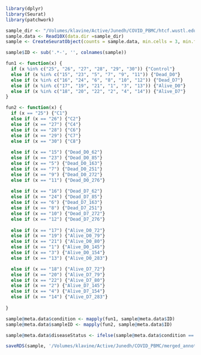 ```r
library(dplyr)
library(Seurat)
library(patchwork)
```

```r
sample_dir <- "/Volumes/klavine/Active/Junedh/COVID_PBMC/htcf.wustl.edu/files/aejPBNMv/Steed_MGI0369_1_10X/ALL/outs/filtered_feature_bc_matrix/"
sample.data <- Read10X(data.dir =sample_dir)
sample <- CreateSeuratObject(counts = sample.data, min.cells = 3, min.features = 200)
```

```r
sample$ID <- sub('.*-', '', colnames(sample))
```

```r
fun1 <- function(x) {
  if (x %in% c("25", "26", "27", "28", "29", "30")) {"Control"} 
  else if (x %in% c("15", "23", "5", "7", "9", "11")) {"Dead_D0"}
  else if (x %in% c("16", "24", "6", "8", "10", "12")) {"Dead_D7"}
  else if (x %in% c("17", "19", "21", "1", "3", "13")) {"Alive_D0"}
  else if (x %in% c("18", "20", "22", "2", "4", "14")) {"Alive_D7"}
}

fun2 <- function(x) {
  if (x == "25") {"C1"} 
  else if (x == "26") {"C2"}
  else if (x == "27") {"C4"}
  else if (x == "28") {"C6"}
  else if (x == "29") {"C7"}
  else if (x == "30") {"C8"}
  
  else if (x == "15") {"Dead_D0_62"} 
  else if (x == "23") {"Dead_D0_85"}
  else if (x == "5") {"Dead_D0_163"}
  else if (x == "7") {"Dead_D0_251"}
  else if (x == "9") {"Dead_D0_272"}
  else if (x == "11") {"Dead_D0_276"}
  
  else if (x == "16") {"Dead_D7_62"} 
  else if (x == "24") {"Dead_D7_85"}
  else if (x == "6") {"Dead_D7_163"}
  else if (x == "8") {"Dead_D7_251"}
  else if (x == "10") {"Dead_D7_272"}
  else if (x == "12") {"Dead_D7_276"}
  
  else if (x == "17") {"Alive_D0_72"} 
  else if (x == "19") {"Alive_D0_79"}
  else if (x == "21") {"Alive_D0_80"}
  else if (x == "1") {"Alive_D0_145"}
  else if (x == "3") {"Alive_D0_154"}
  else if (x == "13") {"Alive_D0_283"}  

  else if (x == "18") {"Alive_D7_72"} 
  else if (x == "20") {"Alive_D7_79"}
  else if (x == "22") {"Alive_D7_80"}
  else if (x == "2") {"Alive_D7_145"}
  else if (x == "4") {"Alive_D7_154"}
  else if (x == "14") {"Alive_D7_283"}
  
}
```

```r
sample@meta.data$condition <- mapply(fun1, sample@meta.data$ID)
sample@meta.data$sampleID <- mapply(fun2, sample@meta.data$ID)
```

```r
sample@meta.data$diseaseStatus <- ifelse(sample@meta.data$condition == 'Control', 'Donor', 'COVID')
```

```r
saveRDS(sample, '/Volumes/klavine/Active/Junedh/COVID_PBMC/merged_annotated_raw.rds')
```









